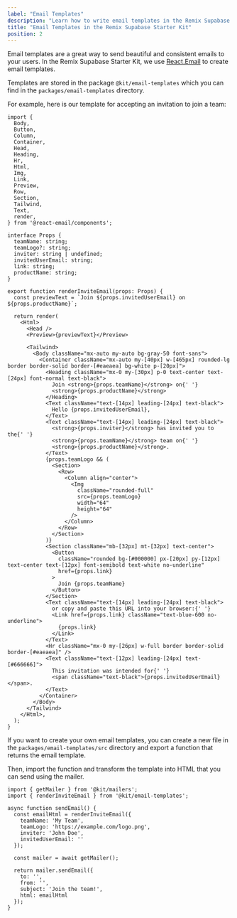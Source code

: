 ```yaml
---
label: "Email Templates"
description: "Learn how to write email templates in the Remix Supabase Starter Kit with React.Email"
title: "Email Templates in the Remix Supabase Starter Kit"
position: 2
---
```


Email templates are a great way to send beautiful and consistent emails to your users. In the Remix Supabase Starter Kit, we use [React.Email](https://react.email) to create email templates.

Templates are stored in the package `@kit/email-templates` which you can find in the `packages/email-templates` directory.

For example, here is our template for accepting an invitation to join a team:

```tsx
import {
  Body,
  Button,
  Column,
  Container,
  Head,
  Heading,
  Hr,
  Html,
  Img,
  Link,
  Preview,
  Row,
  Section,
  Tailwind,
  Text,
  render,
} from '@react-email/components';

interface Props {
  teamName: string;
  teamLogo?: string;
  inviter: string | undefined;
  invitedUserEmail: string;
  link: string;
  productName: string;
}

export function renderInviteEmail(props: Props) {
  const previewText = `Join ${props.invitedUserEmail} on ${props.productName}`;

  return render(
    <Html>
      <Head />
      <Preview>{previewText}</Preview>

      <Tailwind>
        <Body className="mx-auto my-auto bg-gray-50 font-sans">
          <Container className="mx-auto my-[40px] w-[465px] rounded-lg border border-solid border-[#eaeaea] bg-white p-[20px]">
            <Heading className="mx-0 my-[30px] p-0 text-center text-[24px] font-normal text-black">
              Join <strong>{props.teamName}</strong> on{' '}
              <strong>{props.productName}</strong>
            </Heading>
            <Text className="text-[14px] leading-[24px] text-black">
              Hello {props.invitedUserEmail},
            </Text>
            <Text className="text-[14px] leading-[24px] text-black">
              <strong>{props.inviter}</strong> has invited you to the{' '}
              <strong>{props.teamName}</strong> team on{' '}
              <strong>{props.productName}</strong>.
            </Text>
            {props.teamLogo && (
              <Section>
                <Row>
                  <Column align="center">
                    <Img
                      className="rounded-full"
                      src={props.teamLogo}
                      width="64"
                      height="64"
                    />
                  </Column>
                </Row>
              </Section>
            )}
            <Section className="mb-[32px] mt-[32px] text-center">
              <Button
                className="rounded bg-[#000000] px-[20px] py-[12px] text-center text-[12px] font-semibold text-white no-underline"
                href={props.link}
              >
                Join {props.teamName}
              </Button>
            </Section>
            <Text className="text-[14px] leading-[24px] text-black">
              or copy and paste this URL into your browser:{' '}
              <Link href={props.link} className="text-blue-600 no-underline">
                {props.link}
              </Link>
            </Text>
            <Hr className="mx-0 my-[26px] w-full border border-solid border-[#eaeaea]" />
            <Text className="text-[12px] leading-[24px] text-[#666666]">
              This invitation was intended for{' '}
              <span className="text-black">{props.invitedUserEmail}</span>.
            </Text>
          </Container>
        </Body>
      </Tailwind>
    </Html>,
  );
}
```

If you want to create your own email templates, you can create a new file in the `packages/email-templates/src` directory and export a function that returns the email template.

Then, import the function and transform the template into HTML that you can send using the mailer.

```tsx
import { getMailer } from '@kit/mailers';
import { renderInviteEmail } from '@kit/email-templates';

async function sendEmail() {
  const emailHtml = renderInviteEmail({
    teamName: 'My Team',
    teamLogo: 'https://example.com/logo.png',
    inviter: 'John Doe',
    invitedUserEmail: ''
  });

  const mailer = await getMailer();

  return mailer.sendEmail({
    to: '',
    from: '',
    subject: 'Join the team!',
    html: emailHtml
  });
}
```